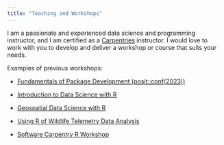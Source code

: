 ```yaml
---
title: "Teaching and Workshops"
---
```


I am a passionate and experienced data science and programming instructor, and 
I am certified as a [Carpentries](https://carpentries.org) instructor. I would 
love to work with you to develop and deliver a workshop or course that suits 
your needs.

Examples of previous workshops:

- [Fundamentals of Package Development (posit::conf(2023))](https://posit-conf-2023.github.io/pkg-dev/)

- [Introduction to Data Science with R](https://bcgov.github.io/ds-cop-intro-to-r/)

- [Geospatial Data Science with R](https://github.com/bcgov/bcgov-r-geo-workshop)

- [Using R of Wildlife Telemetry Data Analysis](https://ninoxconsulting.github.io/r-telemetry-workshop-nov-2023/)

- [Software Carpentry R Workshop](https://jpwrobinson.github.io/2016-12-07/)
